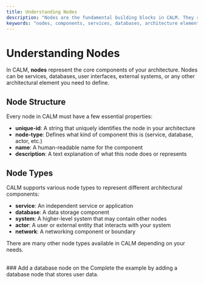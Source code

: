 ```yaml
---
title: Understanding Nodes
description: "Nodes are the fundamental building blocks in CALM. They represent the individual elements of your architecture such as services, databases, networks and more. Each node has a unique identity and properties that define its role in the system."
keywords: "nodes, components, services, databases, architecture elements"
---
```


# Understanding Nodes

In CALM, **nodes** represent the core components of your architecture. Nodes can be services, databases, user interfaces, external systems, or any other architectural element you need to define.

## Node Structure

Every node in CALM must have a few essential properties:

- **unique-id**: A string that uniquely identifies the node in your architecture
- **node-type**: Defines what kind of component this is (service, database, actor, etc.)
- **name**: A human-readable name for the component
- **description**: A text explanation of what this node does or represents

## Node Types

CALM supports various node types to represent different architectural components:

- **service**: An independent service or application
- **database**: A data storage component
- **system**: A higher-level system that may contain other nodes
- **actor**: A user or external entity that interacts with your system
- **network**: A networking component or boundary

There are many other node types available in CALM depending on your needs.

<br/>
### Add a database node on the <SideEditorLink text="right side!"/> 
Complete the example by adding a database node that stores user data.